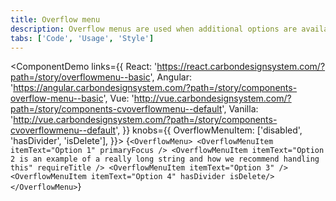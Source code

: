 ```yaml
---
title: Overflow menu
description: Overflow menus are used when additional options are available to the user and there is a space constraint.
tabs: ['Code', 'Usage', 'Style']
---
```


<ComponentDemo
  links={{
    React:
      'https://react.carbondesignsystem.com/?path=/story/overflowmenu--basic',
    Angular:
      'https://angular.carbondesignsystem.com/?path=/story/components-overflow-menu--basic',
    Vue:
      'http://vue.carbondesignsystem.com/?path=/story/components-cvoverflowmenu--default',
    Vanilla:
      'http://vue.carbondesignsystem.com/?path=/story/components-cvoverflowmenu--default',
  }}
  knobs={{
    OverflowMenuItem: ['disabled', 'hasDivider', 'isDelete'],
  }}>
  {`
<OverflowMenu>
  <OverflowMenuItem
    itemText="Option 1"
    primaryFocus
  />
  <OverflowMenuItem
    itemText="Option 2 is an example of a really long string and how we recommend handling this"
    requireTitle
  />
  <OverflowMenuItem itemText="Option 3" />
  <OverflowMenuItem itemText="Option 4" hasDivider isDelete/>
</OverflowMenu>
  `}
</ComponentDemo>
